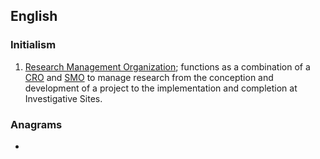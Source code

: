 ==English==

===Initialism===
{{rfc-header|Initialism}}
{{head|en|initialism}}
# [[Research Management Organization]]; functions as a combination of a [[CRO]] and [[SMO]] to manage research from the conception and development of a project to the implementation and completion at Investigative Sites.

===Anagrams===
* {{anagrams|en|MOR|MRO|O/RM|OMR|ORM|ROM|Rom|Rom.}}